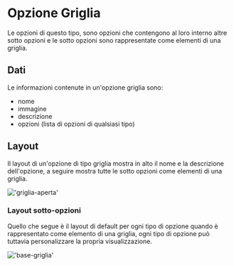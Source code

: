
# Opzione Griglia

Le opzioni di questo tipo, sono opzioni che contengono al loro interno altre sotto opzioni e le sotto opzioni sono rappresentate come elementi di una griglia.

## Dati

Le informazioni contenute in un'opzione griglia sono:

- nome
- immagine
- descrizione
- opzioni (lista di opzioni di qualsiasi tipo)

## Layout

Il layout di un'opzione di tipo griglia mostra in alto il nome e la descrizione dell'opzione,
a seguire mostra tutte le sotto opzioni come elementi di una griglia.

!['griglia-aperta'](/images/opzioni/griglia-aperta.png)

### Layout sotto-opzioni

Quello che segue è il layout di default per ogni tipo di opzione quando è
rappresentato come elemento di una griglia, ogni tipo di opzione può tuttavia
personalizzare la propria visualizzazione.

!['base-griglia'](/images/opzioni/base-griglia.png)
